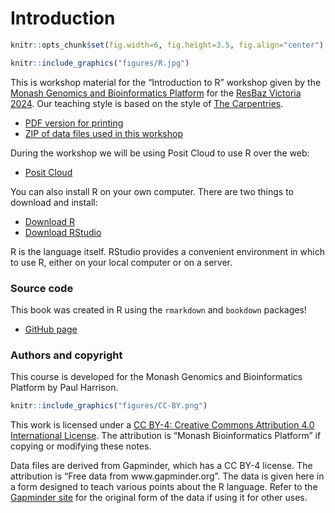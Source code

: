 
# Introduction {#index -}

```r
knitr::opts_chunk$set(fig.width=6, fig.height=3.5, fig.align="center")
```

```r
knitr::include_graphics("figures/R.jpg")
```

This is workshop material for the "Introduction to R" workshop given by the [Monash Genomics and Bioinformatics Platform](https://www.monash.edu/researchinfrastructure/mgbp) for the [ResBaz Victoria 2024](https://resbaz.github.io/resbazvic2024/). Our teaching style is based on the style of [The Carpentries](https://carpentries.org/).

* [PDF version for printing](r-intro-resbaz2024.pdf)
* [ZIP of data files used in this workshop](r-intro.zip)

During the workshop we will be using Posit Cloud to use R over the web:

* [Posit Cloud](https://posit.cloud/)

You can also install R on your own computer. There are two things to download and install:

* [Download R](https://cran.rstudio.com/)
* [Download RStudio](https://www.rstudio.com/products/rstudio/download/)

R is the language itself. RStudio provides a convenient environment in which to use R, either on your local computer or on a server.


### Source code {-}

This book was created in R using the `rmarkdown` and `bookdown` packages!

* [GitHub page](https://github.com/MonashBioinformaticsPlatform/r-intro-resbazvic2024)

### Authors and copyright {-}

This course is developed for the Monash Genomics and Bioinformatics Platform by Paul Harrison.

```r
knitr::include_graphics("figures/CC-BY.png")
```

This work is licensed under a [CC BY-4: Creative Commons Attribution 4.0 International License](http://creativecommons.org/licenses/by/4.0/). The attribution is "Monash Bioinformatics Platform" if copying or modifying these notes.

Data files are derived from Gapminder, which has a CC BY-4 license. The attribution is "Free data from www.gapminder.org". The data is given here in a form designed to teach various points about the R language. Refer to the [Gapminder site](https://www.gapminder.org) for the original form of the data if using it for other uses.
